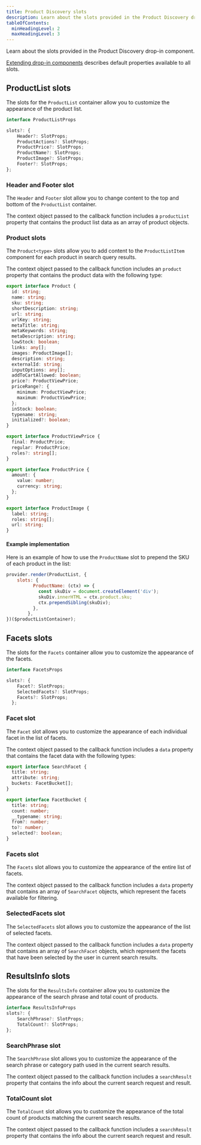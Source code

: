 ```yaml
---
title: Product Discovery slots
description: Learn about the slots provided in the Product Discovery drop-in component.
tableOfContents:
  minHeadingLevel: 2
  maxHeadingLevel: 3
---
```


Learn about the slots provided in the Product Discovery drop-in component.

[Extending drop-in components](/dropins/all/extending/) describes default properties available to all slots.

## ProductList slots

The slots for the `ProductList` container allow you to customize the appearance of the product list.

```js
interface ProductListProps

slots?: {
    Header?: SlotProps;
    ProductActions?: SlotProps;
    ProductPrice?: SlotProps;
    ProductName?: SlotProps;
    ProductImage?: SlotProps;
    Footer?: SlotProps;
};
```

### Header and Footer slot

The `Header` and `Footer` slot allow you to change content to the top and bottom of the `ProductList` container.

The context object passed to the callback function includes a `productList` property that contains the product list data as an array of product objects.


### Product slots

The `Product<type>` slots allow you to add content to the `ProductListItem` component for each product in search query results.

The context object passed to the callback function includes an `product` property that contains the product data with the following type:

```typescript
export interface Product {
  id: string;
  name: string;
  sku: string;
  shortDescription: string;
  url: string;
  urlKey: string;
  metaTitle: string;
  metaKeywords: string;
  metaDescription: string;
  lowStock: boolean;
  links: any[];
  images: ProductImage[];
  description: string;
  externalId: string;
  inputOptions: any[];
  addToCartAllowed: boolean;
  price?: ProductViewPrice;
  priceRange?: {
    minimum: ProductViewPrice;
    maximum: ProductViewPrice;
  };
  inStock: boolean;
  typename: string;
  initialized?: boolean;
}

export interface ProductViewPrice {
  final: ProductPrice;
  regular: ProductPrice;
  roles?: string[];
}

export interface ProductPrice {
  amount: {
    value: number;
    currency: string;
  };
}

export interface ProductImage {
  label: string;
  roles: string[];
  url: string;
}
```

#### Example implementation

Here is an example of how to use the `ProductName` slot to prepend the SKU of each product in the list:

```js
provider.render(ProductList, {
    slots: {
          ProductName: (ctx) => {
            const skuDiv = document.createElement('div');
            skuDiv.innerHTML = ctx.product.sku;
            ctx.prependSibling(skuDiv);
          },
        },
})($productListContainer);
```

## Facets slots

The slots for the `Facets` container allow you to customize the appearance of the facets.

```js
interface FacetsProps

slots?: {
    Facet?: SlotProps;
    SelectedFacets?: SlotProps;
    Facets?: SlotProps;
  };
```

### Facet slot
The `Facet` slot allows you to customize the appearance of each individual facet in the list of facets. 

The context object passed to the callback function includes a `data` property that contains the facet data with the following types:

```typescript
export interface SearchFacet {
  title: string;
  attribute: string;
  buckets: FacetBucket[];
}

export interface FacetBucket {
  title: string;
  count: number;
  __typename: string;
  from?: number;
  to?: number;
  selected?: boolean;
}
```

### Facets slot
The `Facets` slot allows you to customize the appearance of the entire list of facets.

The context object passed to the callback function includes a `data` property that contains an array of `SearchFacet` objects, which represent the facets available for filtering.

### SelectedFacets slot
The `SelectedFacets` slot allows you to customize the appearance of the list of selected facets.

The context object passed to the callback function includes a `data` property that contains an array of `SearchFacet` objects, which represent the facets that have been selected by the user in current search results.

## ResultsInfo slots

The slots for the `ResultsInfo` container allow you to customize the appearance of the search phrase and total count of products.

```js
interface ResultsInfoProps
slots?: {
    SearchPhrase?: SlotProps;
    TotalCount?: SlotProps;
};
```

### SearchPhrase slot

The `SearchPhrase` slot allows you to customize the appearance of the search phrase or category path used in the current search results.

The context object passed to the callback function includes a `searchResult` property that contains the info about the current search request and result.

### TotalCount slot

The `TotalCount` slot allows you to customize the appearance of the total count of products matching the current search results.

The context object passed to the callback function includes a `searchResult` property that contains the info about the current search request and result.
